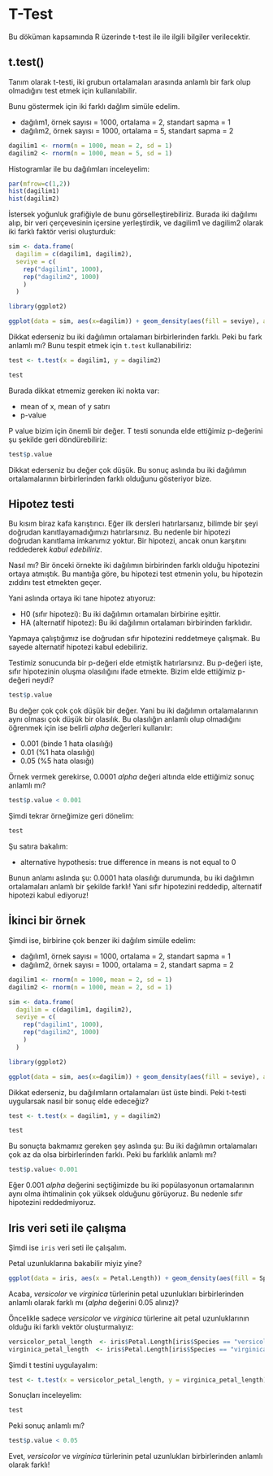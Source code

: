 # T-Test

Bu döküman kapsamında R üzerinde t-test ile ile ilgili bilgiler verilecektir.

## t.test()

Tanım olarak t-testi, iki grubun ortalamaları arasında anlamlı bir fark olup olmadığını test etmek için kullanılabilir.

Bunu göstermek için iki farklı dağlım simüle edelim.

+ dağılım1, örnek sayısı = 1000, ortalama = 2, standart sapma = 1
+ dağılım2, örnek sayısı = 1000, ortalama = 5, standart sapma = 2

```r
dagilim1 <- rnorm(n = 1000, mean = 2, sd = 1)
dagilim2 <- rnorm(n = 1000, mean = 5, sd = 1)
```

Histogramlar ile bu dağılımları inceleyelim:

```r
par(mfrow=c(1,2))
hist(dagilim1)
hist(dagilim2)
```

İstersek yoğunluk grafiğiyle de bunu görselleştirebiliriz. Burada iki dağılımı alıp, bir veri çerçevesinin içersine yerleştirdik, ve dagilim1 ve dagilim2 olarak iki farklı faktör verisi oluşturduk:

```r
sim <- data.frame(
  dagilim = c(dagilim1, dagilim2), 
  seviye = c(
    rep("dagilim1", 1000), 
    rep("dagilim2", 1000)
    )
  )

library(ggplot2)

ggplot(data = sim, aes(x=dagilim)) + geom_density(aes(fill = seviye), alpha = 0.9)
```
Dikkat ederseniz bu iki dağılımın ortalamarı birbirlerinden farklı. Peki bu fark anlamlı mı? Bunu tespit etmek için `t.test` kullanabiliriz:

```r
test <- t.test(x = dagilim1, y = dagilim2)

test
```

Burada dikkat etmemiz gereken iki nokta var:

+ mean of x, mean of y satırı
+ p-value

P value bizim için önemli bir değer. T testi sonunda elde ettiğimiz p-değerini şu şekilde geri döndürebiliriz:

```r
test$p.value
```

Dikkat ederseniz bu değer çok düşük. Bu sonuç aslında bu iki dağılımın ortalamalarının birbirlerinden farklı olduğunu gösteriyor bize.

## Hipotez testi

Bu kısım biraz kafa karıştırıcı. Eğer ilk dersleri hatırlarsanız, bilimde bir şeyi doğrudan kanıtlayamadığımızı hatırlarsınız. Bu nedenle bir hipotezi doğrudan kanıtlama imkanımız yoktur. Bir hipotezi, ancak onun karşıtını reddederek *kabul edebiliriz*.

Nasıl mı? Bir önceki örnekte iki dağılımın birbirinden farklı olduğu hipotezini ortaya atmıştık. Bu mantığa göre, bu hipotezi test etmenin yolu, bu hipotezin zıddını test etmekten geçer.

Yani aslında ortaya iki tane hipotez atıyoruz:

+ H0 (sıfır hipotezi): Bu iki dağılımın ortamaları birbirine eşittir.
+ HA (alternatif hipotez): Bu iki dağılımın ortalamarı birbirinden farklıdır.

Yapmaya çalıştığımız ise doğrudan sıfır hipotezini reddetmeye çalışmak. Bu sayede alternatif hipotezi kabul edebiliriz.

Testimiz sonucunda bir p-değeri elde etmiştik hatırlarsınız. Bu p-değeri işte, sıfır hipotezinin oluşma olasılığını ifade etmekte. Bizim elde ettiğimiz p-değeri neydi?

```r
test$p.value
```

Bu değer çok çok çok düşük bir değer. Yani bu iki dağılımın ortalamalarının aynı olması çok düşük bir olasılık. Bu olasılığın anlamlı olup olmadığını öğrenmek için ise belirli $alpha$ değerleri kullanılır:

+ 0.001 (binde 1 hata olasılığı)
+ 0.01 (%1 hata olasılığı)
+ 0.05 (%5 hata olasığı)

Örnek vermek gerekirse, 0.0001 $alpha$ değeri altında elde ettiğimiz sonuç anlamlı mı?

```r
test$p.value < 0.001
```

Şimdi tekrar örneğimize geri dönelim:

```r
test
```

Şu satıra bakalım:

+ alternative hypothesis: true difference in means is not equal to 0

Bunun anlamı aslında şu: 0.0001 hata olasılığı durumunda, bu iki dağılımın ortalamaları anlamlı bir şekilde farklı! Yani sıfır hipotezini reddedip, alternatif hipotezi kabul ediyoruz!

## İkinci bir örnek

Şimdi ise, birbirine çok benzer iki dağılım simüle edelim:

+ dağılım1, örnek sayısı = 1000, ortalama = 2, standart sapma = 1
+ dağılım2, örnek sayısı = 1000, ortalama = 2, standart sapma = 2

```r
dagilim1 <- rnorm(n = 1000, mean = 2, sd = 1)
dagilim2 <- rnorm(n = 1000, mean = 2, sd = 1)

sim <- data.frame(
  dagilim = c(dagilim1, dagilim2), 
  seviye = c(
    rep("dagilim1", 1000), 
    rep("dagilim2", 1000)
    )
  )

library(ggplot2)

ggplot(data = sim, aes(x=dagilim)) + geom_density(aes(fill = seviye), alpha = 0.9)

```
Dikkat ederseniz, bu dağılımların ortalamaları üst üste bindi. Peki t-testi uygularsak nasıl bir sonuç elde edeceğiz?

```r
test <- t.test(x = dagilim1, y = dagilim2)

test
```

Bu sonuçta bakmamız gereken şey aslında şu: Bu iki dağılımın ortalamaları çok az da olsa birbirlerinden farklı. Peki bu farklılık anlamlı mı?

```r
test$p.value< 0.001
```

Eğer 0.001 $alpha$ değerini seçtiğimizde bu iki popülasyonun ortamalarının aynı olma ihtimalinin çok yüksek olduğunu görüyoruz. Bu nedenle sıfır hipotezini reddedmiyoruz.


## Iris veri seti ile çalışma

Şimdi ise `iris` veri seti ile çalışalım.

Petal uzunluklarına bakabilir miyiz yine?

```r
ggplot(data = iris, aes(x = Petal.Length)) + geom_density(aes(fill = Species), alpha = 0.7)
```

Acaba, *versicolor* ve *virginica* türlerinin petal uzunlukları birbirlerinden anlamlı olarak farklı mı ($alpha$ değerini 0.05 alınız)?

Öncelikle sadece *versicolor* ve *virginica* türlerine ait petal uzunluklarının olduğu iki farklı vektör oluşturmalıyız:


```r
versicolor_petal_length  <- iris$Petal.Length[iris$Species == "versicolor"]
virginica_petal_length  <- iris$Petal.Length[iris$Species == "virginica"]
```

Şimdi t testini uygulayalım:

```r
test <- t.test(x = versicolor_petal_length, y = virginica_petal_length)
```

Sonuçları inceleyelim:

```r
test
```

Peki sonuç anlamlı mı?

```r
test$p.value < 0.05
```

Evet, *versicolor* ve *virginica* türlerinin petal uzunlukları birbirlerinden anlamlı olarak farklı!
